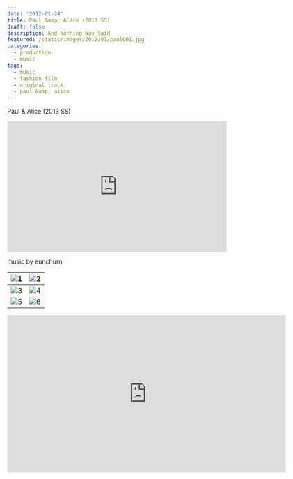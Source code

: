 ```yaml
---
date: '2012-01-24'
title: Paul &amp; Alice (2013 SS)
draft: false
description: And Nothing Was Said
featured: /static/images/2012/01/paul001.jpg
categories:
  - production
  - music
tags:
  - music
  - fashion film
  - original track
  - paul &amp; alice
---
```


Paul &amp; Alice (2013 SS)

<div className="container flex justify-center">
  <iframe
    width="100%"
    height="300"
    scrolling="no"
    frameBorder="no"
    allow="autoplay"
    src="https://w.soundcloud.com/player/?url=https%3A//api.soundcloud.com/tracks/79152428&amp;color=%23ff5500&amp;auto_play=false&amp;hide_related=false&amp;show_comments=true&amp;show_user=true&amp;show_reposts=false&amp;show_teaser=true&amp;visual=true"
  ></iframe>
</div>

music by eunchurn

| ![1](/static/images/2012/01/paul001.jpg) | ![2](/static/images/2012/01/paul002.jpg) |
| :--------------------------------------: | :--------------------------------------: |
| ![3](/static/images/2012/01/paul003.jpg) | ![4](/static/images/2012/01/paul005.jpg) |
| ![5](/static/images/2012/01/paul006.jpg) | ![6](/static/images/2012/01/paul007.jpg) |

<div className="container flex justify-center">
  <iframe
    src="https://player.vimeo.com/video/237631363"
    width="640"
    height="360"
    frameBorder="0"
    webkitallowfullscreen="true"
    mozallowfullscreen="true"
    allowFullScreen
  ></iframe>
</div>
